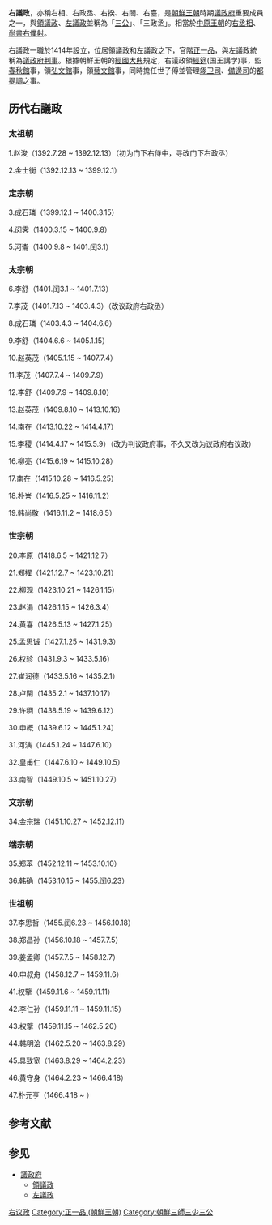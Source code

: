 {{Infobox Korean name
|hangul=우의정/ 우상/ 우정승/ 우규/ 우합/ 우대
|hanja={{linktext|右|議|政}}/ {{linktext|右|相}}/ {{linktext|右|政|丞}}/ {{linktext|右|揆}}/ {{linktext|右|閤}}/ {{linktext|右|臺}}
|rr=Uuijeong<ref>{{cite web |url=http://www.aks.ac.kr/glossary/glossary_detail.asp?g_code=4757&page=1&c_code=&search_field=g_korean&keyword=%EC%9A%B0%EC%9D%98%EC%A0%95&order=g_korean&kanada= |title=우의정(右議政), uuijeong |publisher=韓國學中央硏究院 |accessdate=2009-01-29 |language=ko, en |archive-url=https://web.archive.org/web/20110716073758/http://www.aks.ac.kr/glossary/glossary_detail.asp?g_code=4757&page=1&c_code=&search_field=g_korean&keyword=%EC%9A%B0%EC%9D%98%EC%A0%95&order=g_korean&kanada= |archive-date=2011-07-16 |dead-url=yes }}</ref>/ Usang / Ujeongseung / Ugyu / Uhap / Udae
|mr=Uŭijŏng / Usang/ Ukyu / Uhap / Udae
}}

'''右議政'''，亦稱右相、右政丞、右揆、右閤、右臺，是[[朝鮮王朝|朝鮮王朝]]時期[[議政府|議政府]]重要成員之一，與[[領議政|領議政]]、[[左議政|左議政]]並稱為「[[三公|三公]]」、「三政丞」。相當於[[中原王朝|中原王朝]]的[[宰相|右丞相]]、[[尚书仆射|尚書右僕射]]。

右議政一職於1414年設立，位居領議政和左議政之下，官階[[正一品|正一品]]，與左議政統稱為[[議政府判事|議政府判事]]。根據朝鮮王朝的[[經國大典|經國大典]]規定，右議政領[[經筵|經筵]](国王講学)事，監[[春秋館|春秋館]]事，領[[弘文館|弘文館]]事，領[[藝文館|藝文館]]事，同時擔任世子傅並管理[[翊卫司|翊卫司]]、[[備邊司|備邊司]]的[[都提調|都提調]]之事。

==历代右議政==

===太祖朝===

1.赵浚（1392.7.28 ~ 1392.12.13）（初为门下右侍中，寻改门下右政丞）

2.金士衡（1392.12.13 ~ 1399.12.1）

===定宗朝===

3.成石璘（1399.12.1 ~ 1400.3.15）

4.闵霁（1400.3.15 ~ 1400.9.8）

5.河崙（1400.9.8 ~ 1401.闰3.1）

===太宗朝===

6.李舒（1401.闰3.1 ~ 1401.7.13）

7.李茂（1401.7.13 ~ 1403.4.3）（改议政府右政丞）

8.成石璘（1403.4.3 ~ 1404.6.6）

9.李舒（1404.6.6 ~ 1405.1.15）

10.赵英茂（1405.1.15 ~ 1407.7.4）

11.李茂（1407.7.4 ~ 1409.7.9）

12.李舒（1409.7.9 ~ 1409.8.10）

13.赵英茂（1409.8.10 ~ 1413.10.16）

14.南在（1413.10.22 ~ 1414.4.17）

15.李稷（1414.4.17 ~ 1415.5.9）（改为判议政府事，不久又改为议政府右议政）

16.柳亮（1415.6.19 ~ 1415.10.28）

17.南在（1415.10.28 ~ 1416.5.25）

18.朴訔（1416.5.25 ~ 1416.11.2）

19.韩尚敬（1416.11.2 ~ 1418.6.5）

===世宗朝===

20.李原（1418.6.5 ~ 1421.12.7）

21.郑擢（1421.12.7 ~ 1423.10.21）

22.柳观（1423.10.21 ~ 1426.1.15）

23.赵涓（1426.1.15 ~ 1426.3.4）

24.黄喜（1426.5.13 ~ 1427.1.25）

25.孟思诚（1427.1.25 ~ 1431.9.3）

26.权轸（1431.9.3 ~ 1433.5.16）

27.崔润德（1433.5.16 ~ 1435.2.1）

28.卢閈（1435.2.1 ~ 1437.10.17）

29.许稠（1438.5.19 ~ 1439.6.12）

30.申概（1439.6.12 ~ 1445.1.24）

31.河演（1445.1.24 ~ 1447.6.10）

32.皇甫仁（1447.6.10 ~ 1449.10.5）

33.南智（1449.10.5 ~ 1451.10.27）

===文宗朝===
34.金宗瑞（1451.10.27 ~ 1452.12.11）

===端宗朝===
35.郑苯（1452.12.11 ~ 1453.10.10）

36.韩确（1453.10.15 ~ 1455.闰6.23）

===世祖朝===
37.李思哲（1455.闰6.23 ~ 1456.10.18）

38.郑昌孙（1456.10.18 ~ 1457.7.5）

39.姜孟卿（1457.7.5 ~ 1458.12.7）

40.申叔舟（1458.12.7 ~ 1459.11.6）

41.权擥（1459.11.6 ~ 1459.11.11）

42.李仁孙（1459.11.11 ~ 1459.11.15）

43.权擥（1459.11.15 ~ 1462.5.20）

44.韩明浍（1462.5.20 ~ 1463.8.29）

45.具致宽（1463.8.29 ~ 1464.2.23）

46.黄守身（1464.2.23 ~ 1466.4.18）

47.朴元亨（1466.4.18 ~ ）

== 参考文献 ==
{{Reflist}}

== 参见 ==
{{Portal|汉字文化圈|朝鲜半岛}}
* [[議政府|議政府]]
** [[領議政|領議政]]
** [[左議政|左議政]]

{{右議政}}
[[Category:右议政|]]
[[Category:正一品_(朝鮮王朝)|Category:正一品 (朝鮮王朝)]]
[[Category:朝鮮三師三少三公|Category:朝鮮三師三少三公]]